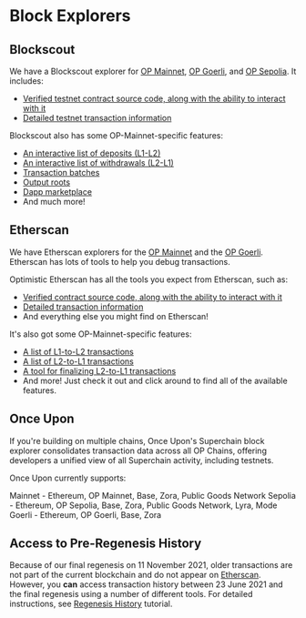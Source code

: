 
# Block Explorers

## Blockscout

We have a Blockscout explorer for [OP Mainnet](https://optimism.blockscout.com), [OP Goerli](https://optimism-goerli.blockscout.com), and [OP Sepolia](https://optimism-sepolia.blockscout.com/). It includes:

- [Verified testnet contract source code, along with the ability to interact with it](https://optimism.blockscout.com/verified-contracts)
- [Detailed testnet transaction information](https://optimism.blockscout.com/tx/0xa1b04233084d4067ec0bb3e09301012900f0e209f14a3d406f3d6dc696eea138)

Blockscout also has some OP-Mainnet-specific features:
- [An interactive list of deposits (L1-L2)](https://optimism.blockscout.com/l2-deposits)
- [An interactive list of withdrawals (L2-L1)](https://optimism.blockscout.com/l2-withdrawals)
- [Transaction batches](https://optimism.blockscout.com/l2-txn-batches)
- [Output roots](https://optimism.blockscout.com/l2-output-roots)
- [Dapp marketplace](https://optimism.blockscout.com/apps)
- And much more!

## Etherscan

We have Etherscan explorers for the [OP Mainnet](https://explorer.optimism.io) and the [OP Goerli](https://goerli-explorer.optimism.io).
Etherscan has lots of tools to help you debug transactions.

Optimistic Etherscan has all the tools you expect from Etherscan, such as:
- [Verified contract source code, along with the ability to interact with it](https://explorer.optimism.io/address/0x420000000000000000000000000000000000000F#code)
- [Detailed transaction information](https://explorer.optimism.io/tx/0x292423266d6da24126dc4e0e81890c22a67295cc8b1a987e71ad84748511452f)
- And everything else you might find on Etherscan!

It's also got some OP-Mainnet-specific features:
- [A list of L1-to-L2 transactions](https://explorer.optimism.io/txsEnqueued)
- [A list of L2-to-L1 transactions](https://explorer.optimism.io/txsExit)
- [A tool for finalizing L2-to-L1 transactions](https://explorer.optimism.io/messagerelayer)
- And more! Just check it out and click around to find all of the available features.


## Once Upon

If you're building on multiple chains, Once Upon's Superchain block explorer consolidates transaction data across all OP Chains, offering developers a unified view of all Superchain activity, including testnets.

Once Upon currently supports:

Mainnet - Ethereum, OP Mainnet, Base, Zora, Public Goods Network
Sepolia - Ethereum, OP Sepolia, Base, Zora, Public Goods Network, Lyra, Mode
Goerli -  Ethereum, OP Goerli, Base, Zora

## Access to Pre-Regenesis History

Because of our final regenesis on 11 November 2021, older transactions are not part of the current blockchain and do not appear on [Etherscan](https://explorer.optimism.io/).
However, you **can** access transaction history between 23 June 2021 and the final regenesis using a number of different tools. For detailed instructions, see [Regenesis History](regenesis-history) tutorial. 

